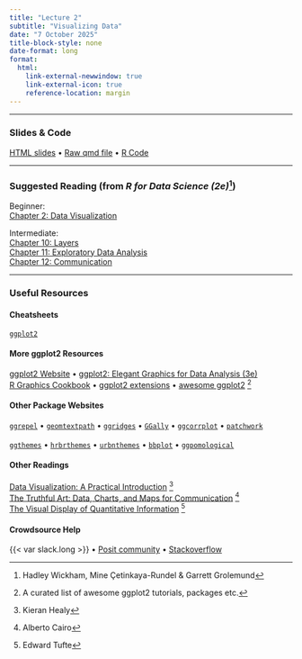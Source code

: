 ```yaml
---
title: "Lecture 2"
subtitle: "Visualizing Data"
date: "7 October 2025"
title-block-style: none
date-format: long
format:
  html:
    link-external-newwindow: true
    link-external-icon: true
    reference-location: margin
---
```

---

### Slides & Code

[HTML slides](CSSS508_Lecture2.qmd) • 
[Raw qmd file](https://raw.githubusercontent.com/vsass/CSSS508/main/Lectures/Lecture2/CSSS508_Lecture2.qmd) • 
[R Code](CSSS508_Lecture2_Code.R)



---

### Suggested Reading (from *R for Data Science (2e)*^[Hadley Wickham, Mine Çetinkaya-Rundel & Garrett Grolemund])
Beginner:\
[Chapter 2: Data Visualization](https://r4ds.hadley.nz/data-visualize)\

Intermediate: \
[Chapter 10: Layers](https://r4ds.hadley.nz/layers) \
[Chapter 11: Exploratory Data Analysis](https://r4ds.hadley.nz/eda) \
[Chapter 12: Communication](https://r4ds.hadley.nz/communication)

---

### Useful Resources

#### Cheatsheets

[`ggplot2`](https://rstudio.github.io/cheatsheets/data-visualization.pdf)

#### More ggplot2 Resources

[ggplot2 Website](https://ggplot2.tidyverse.org/) • 
[ggplot2: Elegant Graphics for Data Analysis (3e)](https://ggplot2-book.org/) \
[R Graphics Cookbook](https://r-graphics.org/) • 
[ggplot2 extensions](https://exts.ggplot2.tidyverse.org/gallery/) • 
[awesome ggplot2](https://github.com/erikgahner/awesome-ggplot2) ^[A curated list of awesome ggplot2 tutorials, packages etc.]

#### Other Package Websites
[`ggrepel`](https://ggrepel.slowkow.com/) • 
[`geomtextpath`](https://allancameron.github.io/geomtextpath/) • 
[`ggridges`](https://wilkelab.org/ggridges/index.html) • 
[`GGally`](https://ggobi.github.io/ggally/) • 
[`ggcorrplot`](https://rpkgs.datanovia.com/ggcorrplot/index.html) •
[`patchwork`](https://patchwork.data-imaginist.com/) 
\
\
[`ggthemes`](https://jrnold.github.io/ggthemes/) • 
[`hrbrthemes`](https://hrbrmstr.github.io/hrbrthemes/index.html) •
[`urbnthemes`](https://urbaninstitute.github.io/urbnthemes/index.html) •
[`bbplot`](https://github.com/bbc/bbplot/) •
[`ggpomological`](https://www.garrickadenbuie.com/project/ggpomological/)


#### Other Readings

[Data Visualization: A Practical Introduction](https://socviz.co/) ^[Kieran Healy] \
[The Truthful Art: Data, Charts, and Maps for Communication](https://orbiscascade-washington.primo.exlibrisgroup.com/permalink/01ALLIANCE_UW/1juclfo/alma99162159642101452) ^[Alberto Cairo] \
[The Visual Display of Quantitative Information](https://orbiscascade-washington.primo.exlibrisgroup.com/permalink/01ALLIANCE_UW/1juclfo/alma99106909960001452) ^[Edward Tufte]

#### Crowdsource Help

{{< var slack.long >}} • 
[Posit community](https://community.rstudio.com/) • 
[Stackoverflow](https://stackoverflow.com/)
